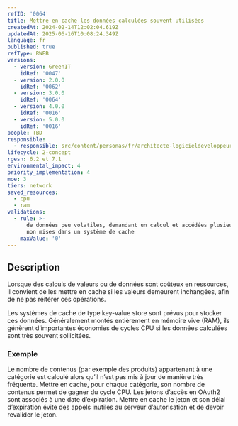 ```yaml
---
refID: '0064'
title: Mettre en cache les données calculées souvent utilisées
createdAt: 2024-02-14T12:02:04.619Z
updatedAt: 2025-06-16T10:08:24.349Z
language: fr
published: true
refType: RWEB
versions:
  - version: GreenIT
    idRef: '0047'
  - version: 2.0.0
    idRef: '0062'
  - version: 3.0.0
    idRef: '0064'
  - version: 4.0.0
    idRef: '0016'
  - version: 5.0.0
    idRef: '0016'
people: TBD
responsible:
  - responsible: src/content/personas/fr/architecte-logicieldeveloppeur.mdx
lifecycle: 2-concept
rgesn: 6.2 et 7.1
environmental_impact: 4
priority_implementation: 4
moe: 3
tiers: network
saved_resources:
  - cpu
  - ram
validations:
  - rule: >-
      de données peu volatiles, demandant un calcul et accédées plusieurs fois,
      non mises dans un système de cache
    maxValue: '0'
---
```


## Description

Lorsque des calculs de valeurs ou de données sont coûteux en ressources, il convient de les mettre en cache si les valeurs demeurent inchangées, afin de ne pas réitérer ces opérations.

Les systèmes de cache de type key-value store sont prévus pour stocker ces données. Généralement montés entièrement en mémoire vive (RAM), ils génèrent d’importantes économies de cycles CPU si les données calculées sont très souvent sollicitées.

### Exemple

Le nombre de contenus (par exemple des produits) appartenant à une catégorie est calculé alors qu’il n’est pas mis à jour de manière très fréquente. Mettre en cache, pour chaque catégorie, son nombre de contenus permet de gagner du cycle CPU. Les jetons d’accès en OAuth2 sont associés à une date d’expiration. Mettre en cache le jeton et son délai d’expiration évite des appels inutiles au serveur d’autorisation et de devoir revalider le jeton.
